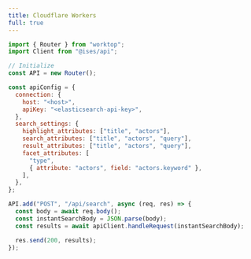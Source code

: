 ```yaml
---
title: Cloudflare Workers
full: true
---
```


```js
import { Router } from "worktop";
import Client from "@ises/api";

// Initialize
const API = new Router();

const apiConfig = {
  connection: {
    host: "<host>",
    apiKey: "<elasticsearch-api-key>",
  },
  search_settings: {
    highlight_attributes: ["title", "actors"],
    search_attributes: ["title", "actors", "query"],
    result_attributes: ["title", "actors", "query"],
    facet_attributes: [
      "type",
      { attribute: "actors", field: "actors.keyword" },
    ],
  },
};

API.add("POST", "/api/search", async (req, res) => {
  const body = await req.body();
  const instantSearchBody = JSON.parse(body);
  const results = await apiClient.handleRequest(instantSearchBody);

  res.send(200, results);
});
```
